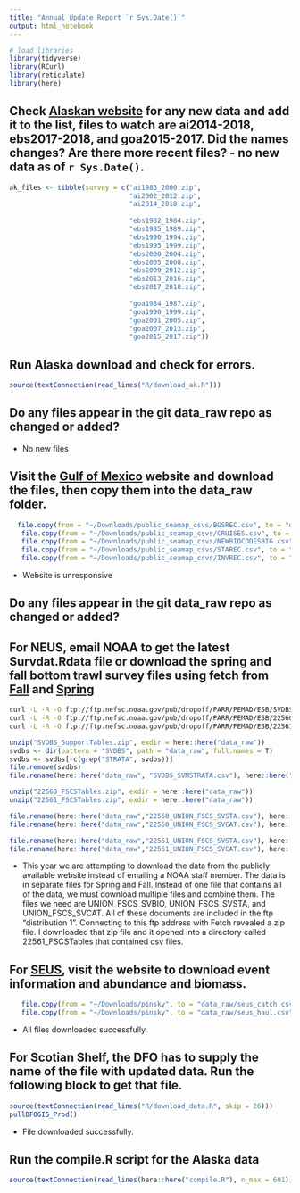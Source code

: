 ```yaml
---
title: "Annual Update Report `r Sys.Date()`"
output: html_notebook
---
```

```r
# load libraries
library(tidyverse)
library(RCurl)
library(reticulate)
library(here)
```

## Check [Alaskan website](https://www.fisheries.noaa.gov/alaska/commercial-fishing/alaska-groundfish-bottom-trawl-survey-data) for any new data and add it to the list, files to watch are ai2014-2018, ebs2017-2018, and goa2015-2017.  Did the names changes?  Are there more recent files? - no new data as of `r Sys.Date()`.
```r
ak_files <- tibble(survey = c("ai1983_2000.zip", 
                              "ai2002_2012.zip", 
                              "ai2014_2018.zip", 
                              
                              "ebs1982_1984.zip", 
                              "ebs1985_1989.zip", 
                              "ebs1990_1994.zip", 
                              "ebs1995_1999.zip", 
                              "ebs2000_2004.zip", 
                              "ebs2005_2008.zip", 
                              "ebs2009_2012.zip", 
                              "ebs2013_2016.zip", 
                              "ebs2017_2018.zip", 
                              
                              "goa1984_1987.zip", 
                              "goa1990_1999.zip", 
                              "goa2001_2005.zip", 
                              "goa2007_2013.zip", 
                              "goa2015_2017.zip"))
```

## Run Alaska download and check for errors. 
```r
source(textConnection(read_lines("R/download_ak.R")))
```

## Do any files appear in the git data_raw repo as changed or added?  
- No new files

## Visit the [Gulf of Mexico]("https://seamap.gsmfc.org/") website and download the files, then copy them into the data_raw folder.
```r
  file.copy(from = "~/Downloads/public_seamap_csvs/BGSREC.csv", to = "data_raw/gmex_BGSREC.csv", overwrite = T)
   file.copy(from = "~/Downloads/public_seamap_csvs/CRUISES.csv", to = "data_raw/gmex_CRUISES.csv", overwrite = T)
   file.copy(from = "~/Downloads/public_seamap_csvs/NEWBIOCODESBIG.csv", to = "data_raw/gmex_NEWBIOCODESBIG.csv", overwrite = T)
   file.copy(from = "~/Downloads/public_seamap_csvs/STAREC.csv", to = "data_raw/gmex_STAREC.csv", overwrite = T)
   file.copy(from = "~/Downloads/public_seamap_csvs/INVREC.csv", to = "data_raw/gmex_INVREC.csv", overwrite = T)

```

- Website is unresponsive

## Do any files appear in the git data_raw repo as changed or added?  


## For NEUS, email NOAA to get the latest Survdat.Rdata file or download the spring and fall bottom trawl survey files using fetch from [Fall](https://inport.nmfs.noaa.gov/inport/item/22560) and [Spring](https://inport.nmfs.noaa.gov/inport/item/22561)  

```bash
curl -L -R -O ftp://ftp.nefsc.noaa.gov/pub/dropoff/PARR/PEMAD/ESB/SVDBS/SVDBS_SupportTables.zip
curl -L -R -O ftp://ftp.nefsc.noaa.gov/pub/dropoff/PARR/PEMAD/ESB/22560/22560_FSCSTables.zip
curl -L -R -O ftp://ftp.nefsc.noaa.gov/pub/dropoff/PARR/PEMAD/ESB/22561/22561_FSCSTables.zip
```


```r
unzip("SVDBS_SupportTables.zip", exdir = here::here("data_raw"))
svdbs <- dir(pattern = "SVDBS", path = "data_raw", full.names = T)
svdbs <- svdbs[-c(grep("STRATA", svdbs))]
file.remove(svdbs)
file.rename(here::here("data_raw", "SVDBS_SVMSTRATA.csv"), here::here("data_raw", "neus_strata.csv"))

unzip("22560_FSCSTables.zip", exdir = here::here("data_raw"))
unzip("22561_FSCSTables.zip", exdir = here::here("data_raw"))

file.rename(here::here("data_raw","22560_UNION_FSCS_SVSTA.csv"), here::here("data_raw","neus_fall_svsta.csv"), overwrite = T)
file.rename(here::here("data_raw","22560_UNION_FSCS_SVCAT.csv"), here::here("data_raw","neus_fall_svcat.csv"), overwrite = T)

file.rename(here::here("data_raw","22561_UNION_FSCS_SVSTA.csv"), here::here("data_raw","neus_spring_svsta.csv"), overwrite = T)
file.rename(here::here("data_raw","22561_UNION_FSCS_SVCAT.csv"), here::here("data_raw","neus_spring_svcat.csv"), overwrite = T)

```

- This year we are attempting to download the data from the publicly available website instead of emailing a NOAA staff member.  The data is in separate files for Spring and Fall.  Instead of one file that contains all of the data, we must download multiple files and combine them.  The files we need are UNION_FSCS_SVBIO, UNION_FSCS_SVSTA, and UNION_FSCS_SVCAT.  All of these documents are included in the ftp "distribution 1". Connecting to this ftp address with Fetch revealed a zip file.  I downloaded that zip file and it opened into a directory called 22561_FSCSTables that contained csv files.

## For [SEUS]("https://www2.dnr.sc.gov/seamap/Account/LogOn?ReturnUrl=%2fseamap%2fReports"), visit the website to download event information and abundance and biomass.
```r
   file.copy(from = "~/Downloads/pinsky", to = "data_raw/seus_catch.csv", overwrite = T)
   file.copy(from = "~/Downloads/pinsky", to = "data_raw/seus_haul.csv", overwrite = T)
```
- All files downloaded successfully.  


## For Scotian Shelf,  the DFO has to supply the name of the file with updated data.  Run the following block to get that file.
```r
source(textConnection(read_lines("R/download_data.R", skip = 26)))
pullDFOGIS_Prod()
```
- File downloaded successfully.

## Run the compile.R script for the Alaska data
```r
source(textConnection(read_lines(here::here("compile.R"), n_max = 601)))
```

